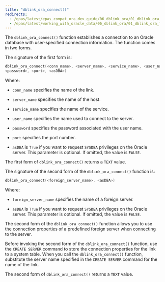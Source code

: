 ```yaml
---
title: "dblink_ora_connect()"
redirects:
  - /epas/latest/epas_compat_ora_dev_guide/06_dblink_ora/01_dblink_ora_functions_and_procedures/01_dblink_ora_connect/ #generated for docs/epas/reorg-role-use-case-mode
  - /epas/latest/working_with_oracle_data/06_dblink_ora/01_dblink_ora_functions_and_procedures/01_dblink_ora_connect/
---
```


<div id="dblink_ora_connect" class="registered_link"></div>

The `dblink_ora_connect()` function establishes a connection to an Oracle database with user-specified connection information. The function comes in two forms. 

The signature of the first form is:

```c
dblink_ora_connect(<conn_name>, <server_name>, <service_name>, <user_name>,
<password>, <port>, <asDBA>)
```

Where:

-   `conn_name` specifies the name of the link.

-   `server_name` specifies the name of the host.

-   `service_name` specifies the name of the service.

-   `user_name` specifies the name used to connect to the server.

-   `password` specifies the password associated with the user name.

-   `port` specifies the port number.

-   `asDBA` is `True` if you want to request `SYSDBA` privileges on the Oracle server. This parameter is optional. If omitted, the value is `FALSE`.

The first form of `dblink_ora_connect()` returns a `TEXT` value.

The signature of the second form of the `dblink_ora_connect()` function is:

```c
dblink_ora_connect(<foreign_server_name>, <asDBA>)
```

Where:

-   `foreign_server_name` specifies the name of a foreign server.

-   `asDBA` is `True` if you want to request `SYSDBA` privileges on the Oracle server. This parameter is optional. If omitted, the value is `FALSE`.

The second form of the `dblink_ora_connect()` function allows you to use the connection properties of a predefined foreign server when connecting to the server.

Before invoking the second form of the `dblink_ora_connect()` function, use the `CREATE SERVER` command to store the connection properties for the link to a system table. When you call the `dblink_ora_connect()` function, substitute the server name specified in the `CREATE SERVER` command for the name of the link.

The second form of `dblink_ora_connect()` returns a `TEXT` value.
